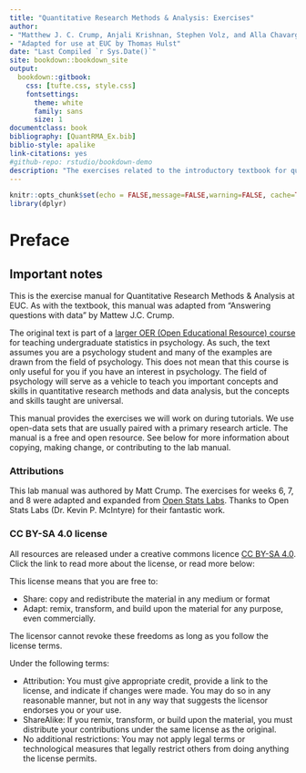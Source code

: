 ```yaml
--- 
title: "Quantitative Research Methods & Analysis: Exercises"
author: 
- "Matthew J. C. Crump, Anjali Krishnan, Stephen Volz, and Alla Chavarga"
- "Adapted for use at EUC by Thomas Hulst"
date: "Last Compiled `r Sys.Date()`"
site: bookdown::bookdown_site
output: 
  bookdown::gitbook:
    css: [tufte.css, style.css]
    fontsettings:
      theme: white
      family: sans
      size: 1
documentclass: book
bibliography: [QuantRMA_Ex.bib]
biblio-style: apalike
link-citations: yes
#github-repo: rstudio/bookdown-demo
description: "The exercises related to the introductory textbook for quantitative research methods and data analysis at EUC. This text was adapted from \"Answering questions with data: Labe Manual\" by Matthew J.C. Crump and colleagues (https://crumplab.github.io/statistics/)"
---
```


```r
knitr::opts_chunk$set(echo = FALSE,message=FALSE,warning=FALSE, cache=TRUE)
library(dplyr)
```
# Preface {-}

## Important notes
This is the exercise manual for Quantitative Research Methods & Analysis at EUC. As with the textbook, this manual was adapted from "Answering questions with data" by Mattew J.C. Crump. 

The original text is part of a [larger OER (Open Educational Resource) course](https://osf.io/3s68c/) for teaching undergraduate statistics in psychology. As such, the text assumes you are a psychology student and many of the examples are drawn from the field of psychology. This does not mean that this course is only useful for you if you have an interest in psychology. The field of psychology will serve as a vehicle to teach you important concepts and skills in quantitative research methods and data analysis, but the concepts and skills taught are universal. 

This manual provides the exercises we will work on during tutorials. We use open-data sets that are usually paired with a primary research article. The manual is a free and open resource. See below for more information about copying, making change, or contributing to the lab manual.

### Attributions
This lab manual was authored by Matt Crump. The exercises for weeks 6, 7, and 8 were adapted and expanded from [Open Stats Labs](https://sites.trinity.edu/osl). Thanks to Open Stats Labs (Dr. Kevin P. McIntyre) for their fantastic work.

### CC BY-SA 4.0 license
All resources are released under a creative commons licence [CC BY-SA 4.0](https://creativecommons.org/licenses/by-sa/4.0/). Click the link to read more about the license, or read more below:

This license means that you are free to:

- Share: copy and redistribute the material in any medium or format
- Adapt: remix, transform, and build upon the material for any purpose, even commercially.

The licensor cannot revoke these freedoms as long as you follow the license terms.

Under the following terms:

- Attribution: You must give appropriate credit, provide a link to the license, and indicate if changes were made. You may do so in any reasonable manner, but not in any way that suggests the licensor endorses you or your use.
- ShareAlike: If you remix, transform, or build upon the material, you must distribute your contributions under the same license as the original.
- No additional restrictions: You may not apply legal terms or technological measures that legally restrict others from doing anything the license permits.